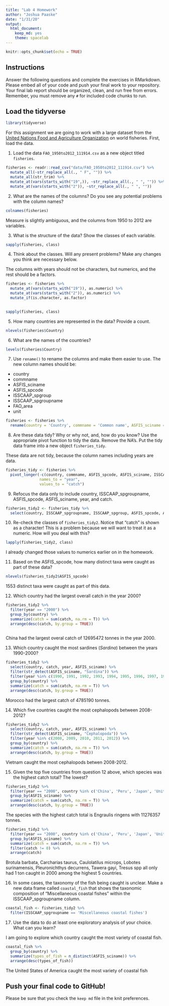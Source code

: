 ```yaml
---
title: "Lab 4 Homework"
author: "Joshua Paaske"
date: "1/31/20"
output:
  html_document: 
    keep_md: yes
    theme: spacelab
---
```


```r
knitr::opts_chunk$set(echo = TRUE)
```

## Instructions
Answer the following questions and complete the exercises in RMarkdown. Please embed all of your code and push your final work to your repository. Your final lab report should be organized, clean, and run free from errors. Remember, you must remove any `#` for included code chunks to run.  

## Load the tidyverse
```r
library(tidyverse)
```

For this assignment we are going to work with a large dataset from the [United Nations Food and Agriculture Organization](http://www.fao.org/about/en/) on world fisheries. First, load the data.  

1. Load the data `FAO_1950to2012_111914.csv` as a new object titled `fisheries`.

```r
fisheries <- readr::read_csv("data/FAO_1950to2012_111914.csv") %>% 
  mutate_all(~str_replace_all(., " F", "")) %>%
  mutate_all(str_trim) %>% 
  mutate_at(vars(starts_with("19",)), ~str_replace_all(., " ", "")) %>% 
  mutate_at(vars(starts_with("2")), ~str_replace_all(., " ", ""))
```

2. What are the names of the columns? Do you see any potential problems with the column names?

```r
colnames(fisheries)
```

Measure is slightly ambiguous, and the columns from 1950 to 2012 are variables. 

3. What is the structure of the data? Show the classes of each variable.
```r
sapply(fisheries, class)
```

4. Think about the classes. Will any present problems? Make any changes you think are necessary below.

The columns with years should not be characters, but numerics, and the rest should be a factors. 
```r
fisheries <- fisheries %>% 
  mutate_at(vars(starts_with("19")), as.numeric) %>% 
  mutate_at(vars(starts_with("2")), as.numeric) %>% 
  mutate_if(is.character, as.factor)
  

sapply(fisheries, class)
```

5. How many countries are represented in the data? Provide a count.
```r
nlevels(fisheries$Country)
```

6. What are the names of the countries?
```r
levels(fisheries$Country)
```


7. Use `rename()` to rename the columns and make them easier to use. The new column names should be:  
+ country
+ commname
+ ASFIS_sciname
+ ASFIS_spcode
+ ISSCAAP_spgroup
+ ISSCAAP_spgroupname
+ FAO_area
+ unit
```r
fisheries <- fisheries %>% 
  rename(country = 'Country', commname = 'Common name', ASFIS_sciname = "ASFIS species name", ASFIS_spcode = 'ASFIS species#', ISSCAAP_spgroupname = 'ISSCAAP taxonomic group', ISSCAAP_spgroup = `ISSCAAP group#`, FAO_area = 'FAO major fishing area', unit = 'Measure')
```

8. Are these data tidy? Why or why not, and, how do you know? Use the appropriate pivot function to tidy the data. Remove the NA's. Put the tidy data frame into a new object `fisheries_tidy`. 

These data are not tidy, because the column names including years are data. 
```r
fisheries_tidy <- fisheries %>% 
  pivot_longer(-c(country, commname, ASFIS_spcode, ASFIS_sciname, ISSCAAP_spgroupname, ISSCAAP_spgroup, FAO_area, unit), 
               names_to = "year",
               values_to = "catch")
```

9. Refocus the data only to include country, ISSCAAP_spgroupname, ASFIS_spcode, ASFIS_sciname, year, and catch.
```r
fisheries_tidy2 <- fisheries_tidy %>% 
  select(country, ISSCAAP_spgroupname, ISSCAAP_spgroup, ASFIS_spcode, ASFIS_sciname, year, catch)
```

10. Re-check the classes of `fisheries_tidy2`. Notice that "catch" is shown as a character! This is a problem because we will want to treat it as a numeric. How will you deal with this?
```r
lapply(fisheries_tidy2, class)
```
I already changed those values to numerics earlier on in the homework. 

11. Based on the ASFIS_spcode, how many distinct taxa were caught as part of these data?

```r
nlevels(fisheries_tidy2$ASFIS_spcode)
```
1553 distinct taxa were caught as part of this data.

12. Which country had the largest overall catch in the year 2000?
```r
fisheries_tidy2 %>% 
  filter(year == "2000") %>% 
  group_by(country) %>% 
  summarize(catch = sum(catch, na.rm = T)) %>% 
  arrange(desc(catch, by.group = TRUE))
  
```
China had the largest overal catch of 12695472 tonnes in the year 2000.

13. Which country caught the most sardines (_Sardina_) between the years 1990-2000?
```r
fisheries_tidy2 %>% 
  select(country, catch, year, ASFIS_sciname) %>%
  filter(str_detect(ASFIS_sciname, "Sardina")) %>% 
  filter(year %in% c(1990, 1991, 1992, 1993, 1994, 1995, 1996, 1997, 1998, 1999, 2000)) %>% 
  group_by(country) %>% 
  summarize(catch = sum(catch, na.rm = T)) %>% 
  arrange(desc(catch, by.group = TRUE))

```
Morocco had the largest catch of 4785190 tonnes. 

14. Which five countries caught the most cephalopods between 2008-2012?
```r
fisheries_tidy2 %>% 
  select(country, catch, year, ASFIS_sciname) %>% 
  filter(str_detect(ASFIS_sciname, "Cephalopoda")) %>% 
  filter(year %in% c(2008, 2009, 2010, 2011, 2012)) %>% 
  group_by(country) %>% 
  summarize(catch = sum(catch, na.rm = T)) %>% 
  arrange(desc(catch, by.group = TRUE))
```
Vietnam caught the most cephalopods betwen 2008-2012. 

15. Given the top five countries from question 12 above, which species was the highest catch total? The lowest?
```r
fisheries_tidy2 %>% 
  filter(year == "2000", country %in% c('China', 'Peru', 'Japan', 'United States of America', 'Chile')) %>% 
  group_by(ASFIS_sciname) %>% 
  summarize(catch = sum(catch, na.rm = T)) %>% 
  arrange(desc(catch, by.group = TRUE))
```
The species with the highest catch total is Engraulis ringens with 11276357 tonnes. 

```r
fisheries_tidy2 %>% 
  filter(year == "2000", country %in% c('China', 'Peru', 'Japan', 'United States of America', 'Chile')) %>% 
  group_by(ASFIS_sciname) %>% 
  summarize(catch = sum(catch, na.rm = T)) %>% 
  filter(catch != 0) %>% 
  arrange(catch)
```
Brotula barbata, Carcharias taurus, Caulolatilus microps, Lobotes surinamensis, Pleuronichthys decurrens, Tawera gayi, Tresus spp	all only had 1 ton caught in 2000 among the highest 5 countries. 

16. In some cases, the taxonomy of the fish being caught is unclear. Make a new data frame called `coastal_fish` that shows the taxonomic composition of "Miscellaneous coastal fishes" within the ISSCAAP_spgroupname column.
```r
coastal_fish <- fisheries_tidy2 %>% 
  filter(ISSCAAP_spgroupname == 'Miscellaneous coastal fishes')
```

17. Use the data to do at least one exploratory analysis of your choice. What can you learn?

I am going to explore which country caught the most variety of coastal fish. 
```r
coastal_fish %>% 
  group_by(country) %>% 
  summarize(types_of_fish = n_distinct(ASFIS_sciname)) %>% 
  arrange(desc(types_of_fish))
```
The United States of America caught the most variety of coastal fish

## Push your final code to GitHub!
Please be sure that you check the `keep md` file in the knit preferences.   
